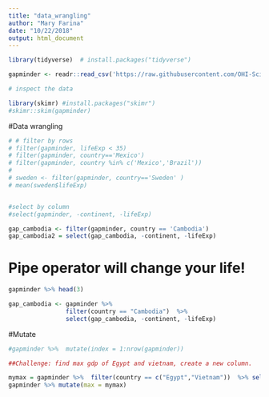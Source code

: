 ```yaml
---
title: "data_wrangling"
author: "Mary Farina"
date: "10/22/2018"
output: html_document
---
```




```r

library(tidyverse)  # install.packages("tidyverse")

gapminder <- readr::read_csv('https://raw.githubusercontent.com/OHI-Science/data-science-training/master/data/gapminder.csv')

# inspect the data

library(skimr) #install.packages("skimr")
#skimr::skim(gapminder)

```


#Data wrangling

```r

# # filter by rows
# filter(gapminder, lifeExp < 35)
# filter(gapminder, country=='Mexico')
# filter(gapminder, country %in% c('Mexico','Brazil'))
# 
# sweden <- filter(gapminder, country=='Sweden' )
# mean(sweden$lifeExp)


#select by column
#select(gapminder, -continent, -lifeExp)

gap_cambodia <- filter(gapminder, country == 'Cambodia')
gap_cambodia2 = select(gap_cambodia, -continent, -lifeExp)

```

# Pipe operator will change your life!

```r

gapminder %>% head(3)

gap_cambodia <- gapminder %>% 
                filter(country == "Cambodia")  %>% 
                select(gap_cambodia, -continent, -lifeExp)

```


#Mutate

```r

#gapminder %>%  mutate(index = 1:nrow(gapminder))

##Challenge: find max gdp of Egypt and vietnam, create a new column.

mymax = gapminder %>%  filter(country == c("Egypt","Vietnam"))  %>% select('gdpPercap')   %>% max()
gapminder %>% mutate(max = mymax)

```




